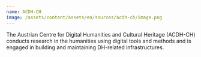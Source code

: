 ```yaml
---
name: ACDH-CH
image: /assets/content/assets/en/sources/acdh-ch/image.png
---
```

The Austrian Centre for Digital Humanities and Cultural Heritage (ACDH-CH) conducts research in the humanities using digital tools and methods and is engaged in building and maintaining DH-related infrastructures.